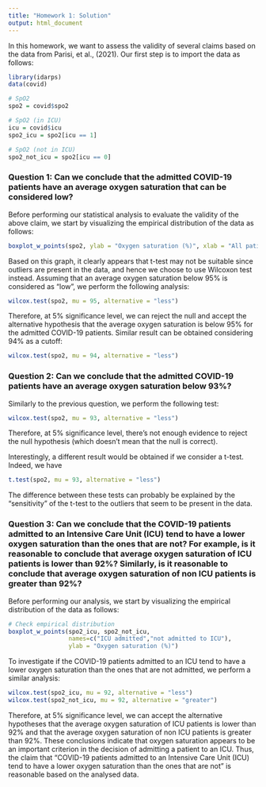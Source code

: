 ```yaml
---
title: "Homework 1: Solution"
output: html_document
---
```


In this homework, we want to assess the validity of several claims based on the data from Parisi, et al., (2021). Our first step is to import the data as follows:

```r
library(idarps)
data(covid)

# SpO2
spo2 = covid$spo2

# SpO2 (in ICU)
icu = covid$icu
spo2_icu = spo2[icu == 1]

# SpO2 (not in ICU)
spo2_not_icu = spo2[icu == 0]
```

### Question 1: Can we conclude that the admitted COVID-19 patients have an average oxygen saturation that can be considered low?

Before performing our statistical analysis to evaluate the validity of the above claim, we start by visualizing the empirical distribution of the data as follows:

```r
boxplot_w_points(spo2, ylab = "Oxygen saturation (%)", xlab = "All patients")
```

Based on this graph, it clearly appears that t-test may not be suitable since outliers are present in the data, and hence we choose to use Wilcoxon test instead. Assuming that an average oxygen saturation below 95% is considered as "low", we perform the following analysis:

```r
wilcox.test(spo2, mu = 95, alternative = "less")
```

Therefore, at 5\% significance level, we can reject the null and accept the alternative hypothesis that the average oxygen saturation is below 95% for the admitted COVID-19 patients. Similar result can be obtained considering 94% as a cutoff:

```r
wilcox.test(spo2, mu = 94, alternative = "less")
```

### Question 2: Can we conclude that the admitted COVID-19 patients have an average oxygen saturation below 93%?

Similarly to the previous question, we perform the following test:

```r
wilcox.test(spo2, mu = 93, alternative = "less")
```

Therefore, at 5\% significance level, there's not enough evidence to reject the null hypothesis (which doesn't mean that the null is correct).

Interestingly, a different result would be obtained if we consider a t-test. Indeed, we have

```r
t.test(spo2, mu = 93, alternative = "less")
```

The difference between these tests can probably be explained by the "sensitivity" of the t-test to the outliers that seem to be present in the data.

### Question 3: Can we conclude that the COVID-19 patients admitted to an Intensive Care Unit (ICU) tend to have a lower oxygen saturation than the ones that are not? For example, is it reasonable to conclude that average oxygen saturation of ICU patients is lower than 92%? Similarly, is it reasonable to conclude that average oxygen saturation of non ICU patients is greater than 92%?

Before performing our analysis, we start by visualizing the empirical distribution of the data as follows:

```r
# Check empirical distribution
boxplot_w_points(spo2_icu, spo2_not_icu, 
                 names=c("ICU admitted","not admitted to ICU"), 
                 ylab = "Oxygen saturation (%)")
``` 

To investigate if the COVID-19 patients admitted to an ICU tend to have a lower oxygen saturation than the ones that are not admitted, we perform a similar analysis:

```r
wilcox.test(spo2_icu, mu = 92, alternative = "less")
wilcox.test(spo2_not_icu, mu = 92, alternative = "greater")
```

Therefore, at 5\% significance level, we can accept the alternative hypotheses that the average oxygen saturation of ICU patients is lower than 92% and that the average oxygen saturation of non ICU patients is greater than 92%. These conclusions indicate that oxygen saturation appears to be an important criterion in the decision of admitting a patient to an ICU. Thus, the claim that "COVID-19 patients admitted to an Intensive Care Unit (ICU) tend to have a lower oxygen saturation than the ones that are not" is reasonable based on the analysed data.
